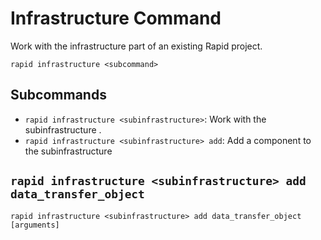 # Infrastructure Command

Work with the infrastructure part of an existing Rapid project.

```
rapid infrastructure <subcommand>
```

## Subcommands

- `rapid infrastructure <subinfrastructure>`: Work with the subinfrastructure <subinfrastructure>.
- `rapid infrastructure <subinfrastructure> add`: Add a component to the subinfrastructure 

## `rapid infrastructure <subinfrastructure> add data_transfer_object`

```
rapid infrastructure <subinfrastructure> add data_transfer_object [arguments]
```
